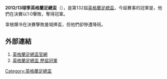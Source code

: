 '''2012/13球季英格蘭足總盃'''（{{lang-en|FA Cup}}），是第132屆[[英格蘭足總盃|英格蘭足總盃]]，今屆賽事的冠軍是{{fc|韋根}}，他們在決賽以1:0擊敗{{fc|曼城}}，奪得冠軍。

韋根爆冷在決賽擊敗曼城捧盃，但他們卻慘遭降班。

==外部連結==
#[http://www.thefa.com/thefacup 英格蘭足總盃官網]{{Webarchive|url=https://wayback.archive-it.org/all/20120424194609/http://www.thefa.com/TheFACup |date=2012-04-24 }}
#[http://www.worldfootball.net/winner/eng-fa-cup/ 英格蘭足總盃 歷屆冠軍]{{Wayback|url=http://www.worldfootball.net/winner/eng-fa-cup/ |date=20190102002248 }}

{{英格兰足总杯}}

[[Category:英格蘭足總盃|Category:英格蘭足總盃]]


{{soccer-stub}}